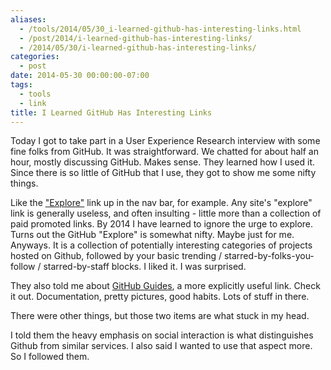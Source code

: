 ```yaml
---
aliases:
  - /tools/2014/05/30_i-learned-github-has-interesting-links.html
  - /post/2014/i-learned-github-has-interesting-links/
  - /2014/05/30/i-learned-github-has-interesting-links/
categories:
  - post
date: 2014-05-30 00:00:00-07:00
tags:
  - tools
  - link
title: I Learned GitHub Has Interesting Links
---
```


Today I got to take part in a User Experience Research interview
with some fine folks from GitHub. It was straightforward. We chatted
for about half an hour, mostly discussing GitHub. Makes sense. They
learned how I used it. Since there is so little of GitHub that I
use, they got to show me some nifty things.

["Explore"]: https://github.com/explore

Like the ["Explore"][] link up in the nav bar, for example. Any site's
"explore" link is generally useless, and often insulting - little
more than a collection of paid promoted links. By 2014 I have
learned to ignore the urge to explore. Turns out the GitHub
"Explore" is somewhat nifty. Maybe just for me. Anyways. It is a
collection of potentially interesting categories of projects hosted
on Github, followed by your basic trending /
starred-by-folks-you-follow / starred-by-staff blocks. I liked it. I
was surprised.

[GitHub Guides]: https://guides.github.com

They also told me about [GitHub Guides][], a more explicitly useful
link. Check it out. Documentation, pretty pictures, good
habits. Lots of stuff in there.

There were other things, but those two items are what stuck in my
head.

I told them the heavy emphasis on social interaction is what
distinguishes Github from similar services. I also said I wanted to
use that aspect more. So I followed them.
